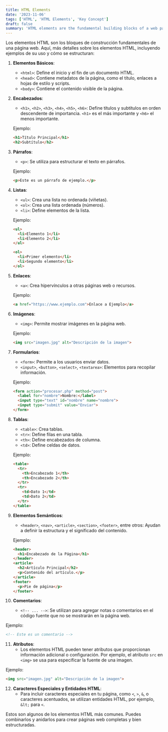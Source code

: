 ```yaml
---
title: HTML Elements
date: '2023-11-06'
tags: ['HTML', 'HTML Elements', 'Key Concept']
draft: false
summary: 'HTML elements are the fundamental building blocks of a web page'
---
```


Los elementos HTML son los bloques de construcción fundamentales de una página web. Aquí, más detalles sobre los elementos HTML, incluyendo ejemplos de su uso y cómo se estructuran:

1. **Elementos Básicos**:
   - `<html>`: Define el inicio y el fin de un documento HTML.
   - `<head>`: Contiene metadatos de la página, como el título, enlaces a hojas de estilo y scripts.
   - `<body>`: Contiene el contenido visible de la página.

2. **Encabezados**:
   - `<h1>`, `<h2>`, `<h3>`, `<h4>`, `<h5>`, `<h6>`: Define títulos y subtítulos en orden descendente de importancia. `<h1>` es el más importante y `<h6>` el menos importante.

   Ejemplo:
   ```html
   <h1>Título Principal</h1>
   <h2>Subtítulo</h2>
   ```

3. **Párrafos**:
   - `<p>`: Se utiliza para estructurar el texto en párrafos.

   Ejemplo:
   ```html
   <p>Este es un párrafo de ejemplo.</p>
   ```

4. **Listas**:
   - `<ul>`: Crea una lista no ordenada (viñetas).
   - `<ol>`: Crea una lista ordenada (números).
   - `<li>`: Define elementos de la lista.

   Ejemplo:
   ```html
   <ul>
     <li>Elemento 1</li>
     <li>Elemento 2</li>
   </ul>

   <ol>
     <li>Primer elemento</li>
     <li>Segundo elemento</li>
   </ol>
   ```

5. **Enlaces**:
   - `<a>`: Crea hipervínculos a otras páginas web o recursos.

   Ejemplo:
   ```html
   <a href="https://www.ejemplo.com">Enlace a Ejemplo</a>
   ```

6. **Imágenes**:
   - `<img>`: Permite mostrar imágenes en la página web.

   Ejemplo:
   ```html
   <img src="imagen.jpg" alt="Descripción de la imagen">
   ```

7. **Formularios**:
   - `<form>`: Permite a los usuarios enviar datos.
   - `<input>`, `<button>`, `<select>`, `<textarea>`: Elementos para recopilar información.
   
   Ejemplo:
   ```html
   <form action="procesar.php" method="post">
     <label for="nombre">Nombre:</label>
     <input type="text" id="nombre" name="nombre">
     <input type="submit" value="Enviar">
   </form>
   ```

8. **Tablas**:
   - `<table>`: Crea tablas.
   - `<tr>`: Define filas en una tabla.
   - `<th>`: Define encabezados de columna.
   - `<td>`: Define celdas de datos.

   Ejemplo:
   ```html
   <table>
     <tr>
       <th>Encabezado 1</th>
       <th>Encabezado 2</th>
     </tr>
     <tr>
       <td>Dato 1</td>
       <td>Dato 2</td>
     </tr>
   </table>
   ```

9. **Elementos Semánticos**:
   - `<header>`, `<nav>`, `<article>`, `<section>`, `<footer>`, entre otros: Ayudan a definir la estructura y el significado del contenido.

   Ejemplo:
   ```html
   <header>
     <h1>Encabezado de la Página</h1>
   </header>
   <article>
     <h2>Artículo Principal</h2>
     <p>Contenido del artículo.</p>
   </article>
   <footer>
     <p>Pie de página</p>
   </footer>
   ```

10. **Comentarios**:
    - `<!-- ... -->`: Se utilizan para agregar notas o comentarios en el código fuente que no se mostrarán en la página web.

   Ejemplo:
   ```html
   <!-- Este es un comentario -->
   ```

11. **Atributos**:
    - Los elementos HTML pueden tener atributos que proporcionan información adicional o configuración. Por ejemplo, el atributo `src` en `<img>` se usa para especificar la fuente de una imagen.

   Ejemplo:
   ```html
   <img src="imagen.jpg" alt="Descripción de la imagen">
   ```

12. **Caracteres Especiales y Entidades HTML**:
    - Para incluir caracteres especiales en tu página, como `<`, `>`, `&`, o caracteres acentuados, se utilizan entidades HTML, por ejemplo, `&lt;` para `<`.

Estos son algunos de los elementos HTML más comunes. Puedes combinarlos y anidarlos para crear páginas web completas y bien estructuradas.